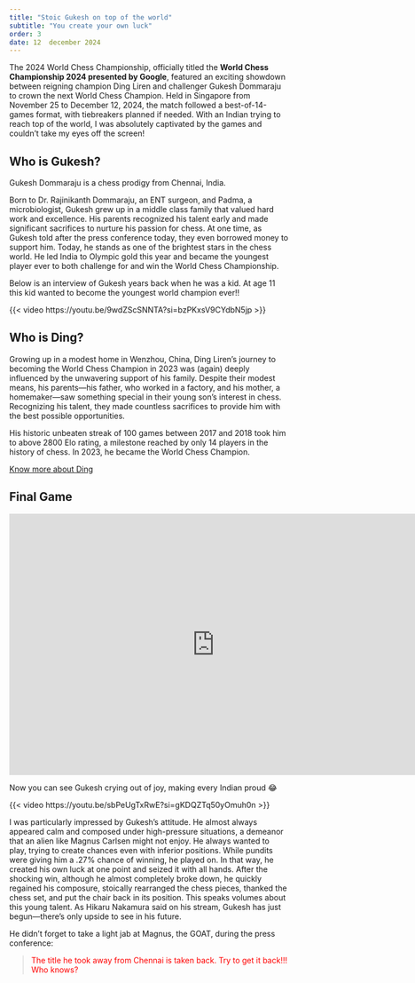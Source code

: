 ```yaml
---
title: "Stoic Gukesh on top of the world"
subtitle: "You create your own luck"
order: 3
date: 12  december 2024
---
```


The 2024 World Chess Championship, officially titled the **World Chess Championship 2024 presented by Google**, featured an exciting showdown between reigning champion Ding Liren and challenger Gukesh Dommaraju to crown the next World Chess Champion. Held in Singapore from November 25 to December 12, 2024, the match followed a best-of-14-games format, with tiebreakers planned if needed. With an Indian trying to reach top of the world, I was absolutely captivated by the games and couldn’t take my eyes off the screen!

## Who is Gukesh?

Gukesh Dommaraju is a chess prodigy from Chennai, India.

Born to Dr. Rajinikanth Dommaraju, an ENT surgeon, and Padma, a microbiologist, Gukesh grew up in a middle class family that valued hard work and excellence. His parents recognized his talent early and made significant sacrifices to nurture his passion for chess. At one time, as Gukesh told after the press conference today, they even borrowed money to support him. Today, he stands as one of the brightest stars in the chess world. He led India to Olympic gold this year and became the youngest player ever to both challenge for and win the World Chess Championship.

Below is an interview of Gukesh years back when he was a kid. At age 11 this kid wanted to become the youngest world champion ever!!

{{< video https://youtu.be/9wdZScSNNTA?si=bzPKxsV9CYdbN5jp >}}

## Who is Ding?

Growing up in a modest home in Wenzhou, China, Ding Liren’s journey to becoming the World Chess Champion in 2023 was (again) deeply influenced by the unwavering support of his family. Despite their modest means, his parents—his father, who worked in a factory, and his mother, a homemaker—saw something special in their young son’s interest in chess. Recognizing his talent, they made countless sacrifices to provide him with the best possible opportunities.

His historic unbeaten streak of 100 games between 2017 and 2018 took him to above 2800 Elo rating, a milestone reached by only 14 players in the history of chess. In 2023, he became the World Chess Champion.

[Know more about Ding](https://en.chessbase.com/post/who-is-ding-liren)

## Final Game

<iframe width="740" height="471" src="https://lichess.org/study/embed/LF4x850G/HCFmWifD#0" frameborder="0">

</iframe>

Now you can see Gukesh crying out of joy, making every Indian proud 😂

{{< video https://youtu.be/sbPeUgTxRwE?si=gKDQZTq50yOmuh0n >}}

I was particularly impressed by Gukesh's attitude. He almost always appeared calm and composed under high-pressure situations, a demeanor that an alien like Magnus Carlsen might not enjoy. He always wanted to play, trying to create chances even with inferior positions. While pundits were giving him a .27% chance of winning, he played on. In that way, he created his own luck at one point and seized it with all hands. After the shocking win, although he almost completely broke down, he quickly regained his composure, stoically rearranged the chess pieces, thanked the chess set, and put the chair back in its position. This speaks volumes about this young talent. As Hikaru Nakamura said on his stream, Gukesh has just begun—there’s only upside to see in his future.

He didn’t forget to take a light jab at Magnus, the GOAT, during the press conference:

> ::: {style="color: red"}
> The title he took away from Chennai is taken back. Try to get it back!!! Who knows?
> :::
